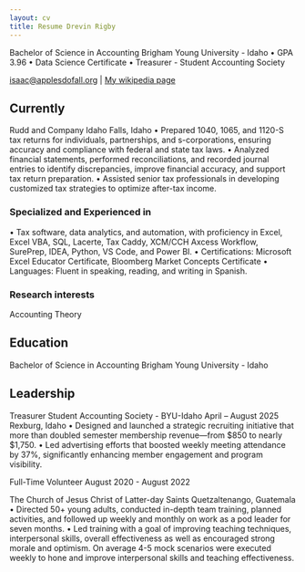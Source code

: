 ```yaml
---
layout: cv
title: Resume Drevin Rigby
---
```


Bachelor of Science in Accounting Brigham Young University - Idaho
•	GPA 3.96 
•	Data Science Certificate
•	Treasurer - Student Accounting Society


<div id="webaddress">
<a href="isaac@applesdofall.org">isaac@applesdofall.org</a>
| <a href="http://en.wikipedia.org/wiki/Isaac_Newton">My wikipedia page</a>
</div>


## Currently

Rudd and Company	Idaho Falls, Idaho
•	Prepared 1040, 1065, and 1120-S tax returns for individuals, partnerships, and s-corporations, ensuring accuracy and compliance with federal and state tax laws.
•	Analyzed financial statements, performed reconciliations, and recorded journal entries to identify discrepancies, improve financial accuracy, and support tax return preparation.
•	Assisted senior tax professionals in developing customized tax strategies to optimize after-tax income.


### Specialized and Experienced in

•	Tax software, data analytics, and automation, with proficiency in Excel, Excel VBA, SQL, Lacerte, Tax Caddy, XCM/CCH Axcess Workflow, SurePrep, IDEA, Python, VS Code, and Power BI.
•	Certifications: Microsoft Excel Educator Certificate, Bloomberg Market Concepts Certificate
•	Languages: Fluent in speaking, reading, and writing in Spanish.



### Research interests

Accounting Theory


## Education

Bachelor of Science in Accounting Brigham Young University - Idaho


## Leadership

Treasurer
Student Accounting Society - BYU-Idaho	                                        April – August 2025
Rexburg, Idaho
•	Designed and launched a strategic recruiting initiative that more than doubled semester membership revenue—from $850 to nearly $1,750.
•	Led advertising efforts that boosted weekly meeting attendance by 37%, significantly enhancing member engagement and program visibility.

Full-Time Volunteer	August 2020 - August 2022
	
The Church of Jesus Christ of Latter-day Saints	Quetzaltenango, Guatemala
•	Directed 50+ young adults, conducted in-depth team training, planned activities, and followed up weekly and monthly on work as a pod leader for seven months.
•	Led training with a goal of improving teaching techniques, interpersonal skills, overall effectiveness as well as encouraged strong morale and optimism. On average 4-5 mock scenarios were executed weekly to hone and improve interpersonal skills and teaching effectiveness.


<!-- ### Footer

Last updated: May 2013 -->